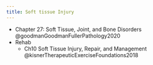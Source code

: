 ```yaml
---
title: Soft tissue Injury
---
```




::: {.callout title="Reading list"}

- Chapter 27: Soft Tissue, Joint, and Bone Disorders @goodmanGoodmanFullerPathology2020
- Rehab
    - Ch10 Soft Tissue Injury, Repair, and Management @kisnerTherapeuticExerciseFoundations2018

:::